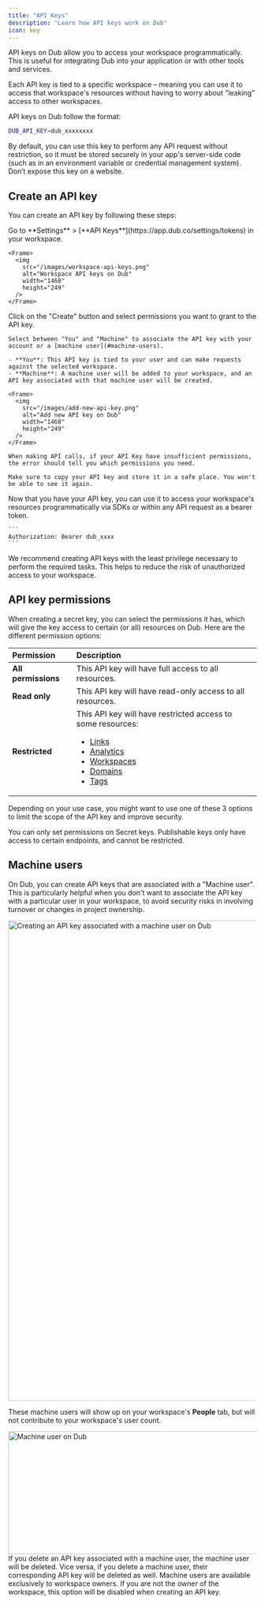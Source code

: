 ```yaml
---
title: "API Keys"
description: "Learn how API keys work on Dub"
icon: key
---
```


API keys on Dub allow you to access your workspace programmatically. This is useful for integrating Dub into your application or with other tools and services.

Each API key is tied to a specific workspace – meaning you can use it to access that workspace's resources without having to worry about "leaking" access to other workspaces.

API keys on Dub follow the format:

```bash .env
DUB_API_KEY=dub_xxxxxxxx
```

By default, you can use this key to perform any API request without restriction, so it must be stored securely in your app's server-side code (such as in an environment variable or credential management system). Don’t expose this key on a website.

## Create an API key

You can create an API key by following these steps:

<Steps>
  <Step title="Go to your workspace">
    Go to **Settings** > [**API Keys**](https://app.dub.co/settings/tokens) in your workspace.

    <Frame>
      <img
        src="/images/workspace-api-keys.png"
        alt="Workspace API keys on Dub"
        width="1468"
        height="249"
      />
    </Frame>

  </Step>
  <Step title="Create an API Key">
    Click on the "Create" button and select permissions you want to grant to
    the API key.

    Select between "You" and "Machine" to associate the API key with your account or a [machine user](#machine-users).

    - **You**: This API key is tied to your user and can make requests against the selected workspace.
    - **Machine**: A machine user will be added to your workspace, and an API key associated with that machine user will be created.

    <Frame>
      <img
        src="/images/add-new-api-key.png"
        alt="Add new API key on Dub"
        width="1468"
        height="249"
      />
    </Frame>

    When making API calls, if your API Key have insufficient permissions, the error should tell you which permissions you need.

    Make sure to copy your API key and store it in a safe place. You won't be able to see it again.

  </Step>
  <Step title="Use your API Key">
    Now that you have your API key, you can use it to access your workspace's resources programmatically via SDKs or within any API request as a bearer token.

    ```
    Authorization: Bearer dub_xxxx
    ```

  </Step>
</Steps>

<Tip>
  We recommend creating API keys with the least privilege necessary to perform
  the required tasks. This helps to reduce the risk of unauthorized access to
  your workspace.
</Tip>

## API key permissions

When creating a secret key, you can select the permissions it has, which will give the key access to certain (or all) resources on Dub. Here are the different permission options:

| Permission          | Description                                                                                                                                                                                                                                                                                  |
| :------------------ | :------------------------------------------------------------------------------------------------------------------------------------------------------------------------------------------------------------------------------------------------------------------------------------------- |
| **All permissions** | This API key will have full access to all resources.                                                                                                                                                                                                                                         |
| **Read only**       | This API key will have read-only access to all resources.                                                                                                                                                                                                                                    |
| **Restricted**      | This API key will have restricted access to some resources: <ul><li>[Links](/data-model#links)</li><li>[Analytics](/api-reference/endpoint/retrieve-analytics)</li><li>[Workspaces](/data-model#workspace)</li><li>[Domains](/data-model#domains)</li><li>[Tags](/data-model#tags)</li></ul> |

Depending on your use case, you might want to use one of these 3 options to limit the scope of the API key and improve security.

<Tip>
  You can only set permissions on Secret keys. Publishable keys only have access
  to certain endpoints, and cannot be restricted.
</Tip>

## Machine users

On Dub, you can create API keys that are associated with a "Machine user". This is particularly helpful when you don't want to associate the API key with a particular user in your workspace, to avoid security risks in involving turnover or changes in project ownership.

<Frame>
  <img
    src="/images/api-machine-users.png"
    alt="Creating an API key associated with a machine user on Dub"
    width="1528"
    height="974"
  />
</Frame>

These machine users will show up on your workspace's **People** tab, but will not contribute to your workspace's user count.

<Frame>
  <img
    src="/images/machine-user.png"
    alt="Machine user on Dub"
    width="1468"
    height="249"
  />
</Frame>

<Tip>
  If you delete an API key associated with a machine user, the machine user will
  be deleted. Vice versa, if you delete a machine user, their corresponding API
  key will be deleted as well.
</Tip>

<Warning>
  Machine users are available exclusively to workspace owners. If you are not
  the owner of the workspace, this option will be disabled when creating an API
  key.
</Warning>
